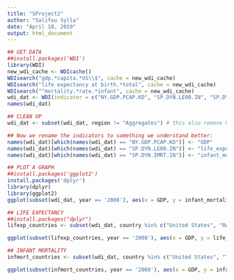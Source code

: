 ---
title: "SProject2"
author: "Salifou Sylla"
date: "April 18, 2019"
output: html_document
---

```{r }
## GET DATA
##install.packages('WDI')
library(WDI)
new_wdi_cache <- WDIcache()
WDIsearch("gdp.*capita.*US\\$", cache = new_wdi_cache)
WDIsearch("life expectancy at birth.*total", cache = new_wdi_cache)
WDIsearch("^mortality.*rate.*infant", cache = new_wdi_cache)
wdi_dat <- WDI(indicator = c("NY.GDP.PCAP.KD", "SP.DYN.LE00.IN", "SP.DYN.IMRT.IN"), start = 1960, end = 2015, extra = TRUE)
names(wdi_dat)

## CLEAN UP
wdi_dat <- subset(wdi_dat, region != "Aggregates") # this also remove NAs

## Now we rename the indicators to something we understand better:
names(wdi_dat)[which(names(wdi_dat) == "NY.GDP.PCAP.KD")] <- "GDP"
names(wdi_dat)[which(names(wdi_dat) == "SP.DYN.LE00.IN")] <- "life_expectancy"
names(wdi_dat)[which(names(wdi_dat) == "SP.DYN.IMRT.IN")] <- "infant_mortality"

## PLOT A GRAPH
##install.packages('ggplot2')
install.packages('dplyr')
library(dplyr)
library(ggplot2)
ggplot(subset(wdi_dat, year == '2008'), aes(x = GDP, y = infant_mortality)) + geom_point()

## LIFE EXPECTANCY
##install.packages("dplyr")
lifexp_countries <- subset(wdi_dat, country %in% c("United States", "Rwanda", "Mongolia", "Pakistan", "Lao PDR", "Bhutan", "Malaysia", "Brazil", "Japan", "Sweden", "Netherlands"))

ggplot(subset(lifexp_countries, year == '2008'), aes(x = GDP, y = life_expectancy, color = country == "United States")) + geom_point() + geom_text(aes(label = country), size=3, nudge_y = 0.4) + scale_x_continuous(limits = c(0, 70000))

## INFANT MORTALITY
infmort_countries <- subset(wdi_dat, country %in% c("United States", "Tonga", "Colombia", "Grenada", "Sri Lanka", "Malta", "Germany", "Japan", "Sweden", "Netherlands"))

ggplot(subset(infmort_countries, year == '2008'), aes(x = GDP, y = infant_mortality, color = country == "United States")) + geom_point() + geom_text(aes(label = country), size=3, nudge_y = 0.2) + scale_x_continuous(limits = c(0, 70000))
```
